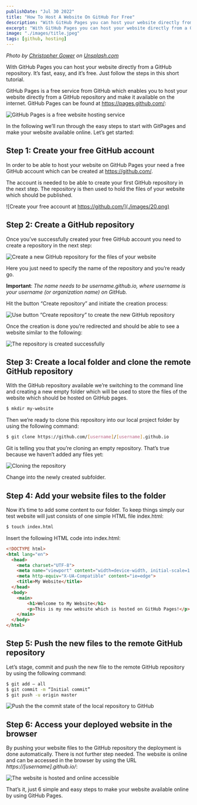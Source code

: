 ```yaml
---
publishDate: "Jul 30 2022"
title: "How To Host A Website On GitHub For Free"
description: "With GitHub Pages you can host your website directly from a GitHub repository. It’s fast, easy, and it’s free. Just follow the steps in this short tutorial."
excerpt: "With GitHub Pages you can host your website directly from a GitHub repository. It’s fast, easy, and it’s free. Just follow the steps in this short tutorial."
image: "./images/title.jpeg"
tags: [github, hosting]
---
```


*Photo by [Christopher Gower](https://unsplash.com/@cgower) on [Unsplash.com](https://unsplash.com/)*

With GitHub Pages you can host your website directly from a GitHub repository. It’s fast, easy, and it’s free. Just follow the steps in this short tutorial.

GitHub Pages is a free service from GitHub which enables you to host your website directly from a GitHub repository and make it available on the internet. GitHub Pages can be found at https://pages.github.com/:

![GitHub Pages is a free website hosting service](./images/10.png)

In the following we’ll run through the easy steps to start with GitPages and make your website available online. Let’s get started:

## Step 1: Create your free GitHub account

In order to be able to host your website on GitHub Pages your need a free GitHub account which can be created at https://github.com/.

The account is needed to be able to create your first GitHub repository in the next step. The repository is then used to hold the files of your website which should be published.

![Create your free account at https://github.com/](./images/20.png)

## Step 2: Create a GitHub repository

Once you’ve successfully created your free GitHub account you need to create a repository in the next step:

![Create a new GitHub repository for the files of your website](images/30.png)

Here you just need to specify the name of the repository and you’re ready go.

__Important__: *The name needs to be username.github.io, where username is your username (or organization name) on GitHub.*

Hit the button “Create repository” and initiate the creation process:

![Use button “Create repository” to create the new GitHub repository](./images/40.png)

Once the creation is done you’re redirected and should be able to see a website similar to the following:

![The repository is created successfully](./images/50.png)

## Step 3: Create a local folder and clone the remote GitHub repository

With the GitHub repository available we’re switching to the command line and creating a new empty folder which will be used to store the files of the website which should be hosted on GitHub pages.

```bash
$ mkdir my-website
```

Then we’re ready to clone this repository into our local project folder by using the following command:

```bash
$ git clone https://github.com/[username]/[username].github.io
```

Git is telling you that you’re cloning an empty repository. That’s true because we haven’t added any files yet:

![Cloning the repository](./images/60.png)

Change into the newly created subfolder.

## Step 4: Add your website files to the folder

Now it’s time to add some content to our folder. To keep things simply our test website will just consists of one simple HTML file index.html:

```bash
$ touch index.html
```

Insert the following HTML code into index.html:

```html
<!DOCTYPE html>
<html lang="en">
  <head>
    <meta charset="UTF-8">
    <meta name="viewport" content="width=device-width, initial-scale=1.0">
    <meta http-equiv="X-UA-Compatible" content="ie=edge">
    <title>My Website</title>
  </head>
  <body>
    <main>
        <h1>Welcome to My Website</h1>  
        <p>This is my new website which is hosted on GitHub Pages!</p>
    </main>
  </body>
</html>
```

## Step 5: Push the new files to the remote GitHub repository

Let’s stage, commit and push the new file to the remote GitHub repository by using the following command:

```bash
$ git add — all
$ git commit -m “Initial commit”
$ git push -u origin master
```

![Push the the commit state of the local repository to GitHub](./images/70.png)

## Step 6: Access your deployed website in the browser

By pushing your website files to the GitHub repository the deployment is done automatically. There is not further step needed. The website is online and can be accessed in the browser by using the URL *https://[username].github.io/*:

![The website is hosted and online accessible](images/80.png)

That’s it, just 6 simple and easy steps to make your website available online by using GitHub Pages.